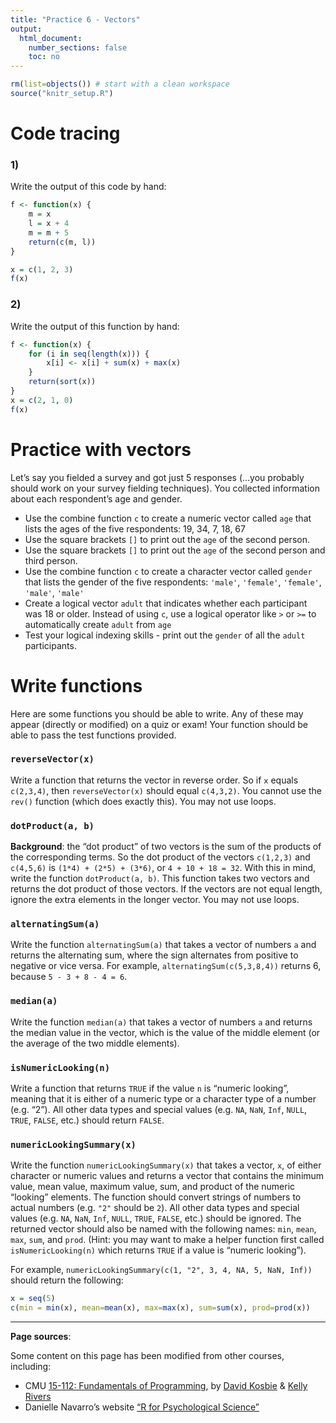 ```yaml
---
title: "Practice 6 - Vectors"
output:
  html_document:
    number_sections: false
    toc: no
---
```


```r
rm(list=objects()) # start with a clean workspace
source("knitr_setup.R")
```

# Code tracing

### 1)
Write the output of this code by hand:

```r
f <- function(x) {
    m = x
    l = x + 4
    m = m + 5
    return(c(m, l))
}

x = c(1, 2, 3)
f(x)
```

### 2)
Write the output of this function by hand:

```r
f <- function(x) {
    for (i in seq(length(x))) {
        x[i] <- x[i] + sum(x) + max(x)
    }
    return(sort(x))
}
x = c(2, 1, 0)
f(x)
```

# Practice with vectors

Let's say you fielded a survey and got just 5 responses (...you probably should work on your survey fielding techniques). You collected information about each respondent's age and gender.

- Use the combine function `c` to create a numeric vector called `age` that lists the ages of the five respondents: 19, 34, 7, 18, 67
- Use the square brackets `[]` to print out the `age` of the second person.
- Use the square brackets `[]` to print out the `age` of the second person and third person.
- Use the combine function `c` to create a character vector called `gender` that lists the gender of the five respondents: `'male'`, `'female'`, `'female'`, `'male'`, `'male'`
- Create a logical vector `adult` that indicates whether each participant was 18 or older. Instead of using `c`, use a logical operator like `>` or `>=` to automatically create `adult` from `age`
- Test your logical indexing skills - print out the `gender` of all the `adult` participants.

# Write functions

Here are some functions you should be able to write. Any of these may appear (directly or modified) on a quiz or exam! Your function should be able to pass the test functions provided.

### `reverseVector(x)`

Write a function that returns the vector in reverse order. So if `x` equals `c(2,3,4)`, then `reverseVector(x)` should equal `c(4,3,2)`. You cannot use the `rev()` function (which does exactly this). You may not use loops.

### `dotProduct(a, b)`

**Background**: the "dot product" of two vectors is the sum of the products of the corresponding terms. So the dot product of the vectors `c(1,2,3)` and `c(4,5,6)` is `(1*4) + (2*5) + (3*6)`, or `4 + 10 + 18 = 32`.  With this in mind, write the function `dotProduct(a, b)`. This function takes two vectors and returns the dot product of those vectors. If the vectors are not equal length, ignore the extra elements in the longer vector. You may not use loops.

### `alternatingSum(a)`

Write the function `alternatingSum(a)` that takes a vector of numbers `a` and returns the alternating sum, where the sign alternates from positive to negative or vice versa. For example, `alternatingSum(c(5,3,8,4))` returns 6, because `5 - 3 + 8 - 4 = 6`.

### `median(a)`

Write the function `median(a)` that takes a vector of numbers `a` and returns the median value in the vector, which is the value of the middle element (or the average of the two middle elements).

### `isNumericLooking(n)`

Write a function that returns `TRUE` if the value `n` is "numeric looking", meaning that it is either of a numeric type or a character type of a number (e.g. "2"). All other data types and special values (e.g. `NA`, `NaN`, `Inf`, `NULL`, `TRUE`, `FALSE`, etc.) should return `FALSE`.

### `numericLookingSummary(x)`

Write the function `numericLookingSummary(x)` that takes a vector, `x`, of either character or numeric values and returns a vector that contains the minimum value, mean value, maximum value, sum, and product of the numeric "looking" elements. The function should convert strings of numbers to actual numbers (e.g. `"2"` should be `2`). All other data types and special values (e.g. `NA`, `NaN`, `Inf`, `NULL`, `TRUE`, `FALSE`, etc.) should be ignored. The returned vector should also be named with the following names: `min`, `mean`, `max`, `sum`, and `prod`. (Hint: you may want to make a helper function first called `isNumericLooking(n)` which returns `TRUE` if a value is "numeric looking").

For example, `numericLookingSummary(c(1, "2", 3, 4, NA, 5, NaN, Inf))` should return the following:

```r
x = seq(5)
c(min = min(x), mean=mean(x), max=max(x), sum=sum(x), prod=prod(x))
```

---

**Page sources**:

Some content on this page has been modified from other courses, including:

- CMU [15-112: Fundamentals of Programming](http://www.kosbie.net/cmu/spring-17/15-112/), by [David Kosbie](http://www.kosbie.net/cmu/) & [Kelly Rivers](https://hcii.cmu.edu/people/kelly-rivers)
- Danielle Navarro's website ["R for Psychological Science"](https://psyr.org/index.html)
